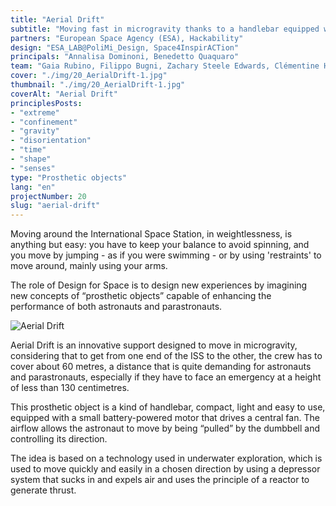 ```yaml
---
title: "Aerial Drift"
subtitle: "Moving fast in microgravity thanks to a handlebar equipped with a central fan that moves in the desired direction."
partners: "European Space Agency (ESA), Hackability"
design: "ESA_LAB@PoliMi_Design, Space4InspirACTion"
principals: "Annalisa Dominoni, Benedetto Quaquaro"
team: "Gaia Rubino, Filippo Bugni, Zachary Steele Edwards, Clémentine Hemici, Jisoo Kim, Mayara Menezes"
cover: "./img/20_AerialDrift-1.jpg"
thumbnail: "./img/20_AerialDrift-1.jpg"
coverAlt: "Aerial Drift"
principlesPosts: 
- "extreme" 
- "confinement" 
- "gravity" 
- "disorientation" 
- "time"
- "shape"
- "senses"
type: "Prosthetic objects"
lang: "en"
projectNumber: 20
slug: "aerial-drift"
---
```



Moving around the International Space Station, in weightlessness, is anything but easy: you have to keep your balance to avoid spinning, and you move by jumping - as if you were swimming - or by using 'restraints' to move around, mainly using your arms.

The role of Design for Space is to design new experiences by imagining new concepts of “prosthetic objects” capable of enhancing the performance of both astronauts and parastronauts. 

<Image src={Image1} alt="Aerial Drift" class="py-6 w-full"/>

Aerial Drift is an innovative support designed to move in microgravity, considering that to get from one end of the ISS to the other, the crew has to cover about 60 metres, a distance that is quite demanding for astronauts and parastronauts, especially if they have to face an emergency at a height of less than 130 centimetres.

This prosthetic object  is a kind of handlebar, compact, light and easy to use, equipped with a small battery-powered motor that drives a central fan. The airflow allows the astronaut to move by being “pulled” by the dumbbell and controlling its direction. 

The idea is based on a technology used in underwater exploration, which is used to move quickly and easily in a chosen direction by using a depressor system that sucks in and expels air and uses the principle of a reactor to generate thrust.